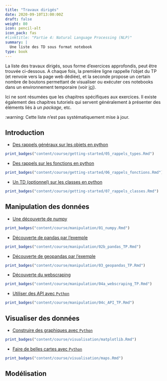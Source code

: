 ```yaml
---
title: "Travaux dirigés"
date: 2020-09-10T13:00:00Z
draft: false
weight: 80
icon: pencil-alt
icon_pack: fas
#linktitle: "Partie 4: Natural Language Processing (NLP)"
summary: |
  Une liste des TD sous format notebook
type: book
---
```


La liste des travaux dirigés, sous forme d'exercices approfondis, peut être
trouvée ci-dessous. A chaque fois, la première ligne rappelle l'objet du TP 
(et renvoie vers la page web dédiée),
et la seconde propose un certain nombre de boutons permettant de visualiser
ou exécuter ces notebooks dans un environnement
temporaire (voir [ici](#configuration)).

Ici ne sont résumées que les chapitres spécifiques aux exercices. Il existe
également des chapitres tutoriels qui servent généralement à présenter
des éléments liés à un _package_, etc.

:warning: Cette liste n'est pas systématiquement mise à jour. 

## Introduction

* [Des rappels généraux sur les objets en python](#rappels2A)

```r
print_badges("content/course/getting-started/05_rappels_types.Rmd")
```

* [Des rappels sur les fonctions en python](#rappelsfonctions)

```r
print_badges("content/course/getting-started/06_rappels_fonctions.Rmd")
```


* [Un TD (optionnel) sur les classes en python](#rappelsclasses)

```r
print_badges("content/course/getting-started/07_rappels_classes.Rmd")
```

## Manipulation des données

* [Une découverte de numpy](#numpy)

```r
print_badges("content/course/manipulation/01_numpy.Rmd")
```

* [Découverte de pandas par l'exemple](#pandasTP)

```r
print_badges("content/course/manipulation/02b_pandas_TP.Rmd")
```

* [Découverte de geopandas par l'exemple](#geopandasTP)

```r
print_badges("content/course/manipulation/03_geopandas_TP.Rmd")
```

* [Découverte du webscraping](#webscraping)

```r
print_badges("content/course/manipulation/04a_webscraping_TP.Rmd")
```

* [Utiliser des API avec `Python`](#api)

```r
print_badges("content/course/manipulation/04c_API_TP.Rmd")
```


## Visualiser des données

* [Construire des graphiques avec `Python`](#matplotlibTP)

```r
print_badges("content/course/visualisation/matplotlib.Rmd")
```

* [Faire de belles cartes avec `Python`](#cartoTP)

```r
print_badges("content/course/visualisation/maps.Rmd")
```

## Modélisation
